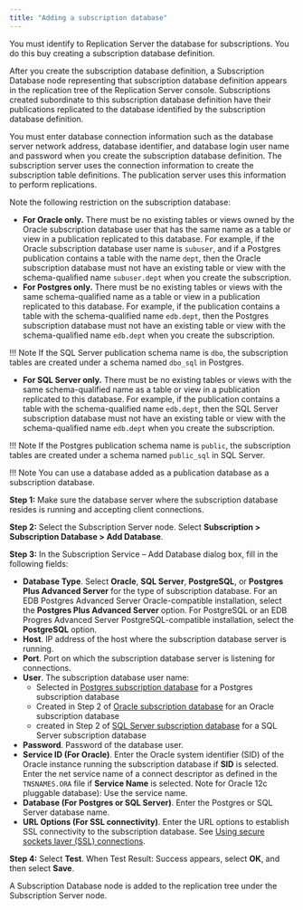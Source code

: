 ```yaml
---
title: "Adding a subscription database"
---
```


<div id="adding_subscription_database" class="registered_link"></div>

You must identify to Replication Server the database for subscriptions. You do this buy creating a subscription database definition.

After you create the subscription database definition, a Subscription Database node representing that subscription database definition appears in the replication tree of the Replication Server console. Subscriptions created subordinate to this subscription database definition have their publications replicated to the database identified by the subscription database definition.

You must enter database connection information such as the database server network address, database identifier, and database login user name and password when you create the subscription database definition. The subscription server uses the connection information to create the subscription table definitions. The publication server uses this information to perform replications.

Note the following restriction on the subscription database:

-   **For Oracle only.** There must be no existing tables or views owned by the Oracle subscription database user that has the same name as a table or view in a publication replicated to this database. For example, if the Oracle subscription database user name is `subuser`, and if a Postgres publication contains a table with the name `dept`, then the Oracle subscription database must not have an existing table or view with the schema-qualified name `subuser.dept` when you create the subscription.
-   **For Postgres only.** There must be no existing tables or views with the same schema-qualified name as a table or view in a publication replicated to this database. For example, if the publication contains a table with the schema-qualified name `edb.dept`, then the Postgres subscription database must not have an existing table or view with the schema-qualified name `edb.dept` when you create the subscription.

!!! Note
    If the SQL Server publication schema name is `dbo`, the subscription tables are created under a schema named `dbo_sql` in Postgres.

-   **For SQL Server only.** There must be no existing tables or views with the same schema-qualified name as a table or view in a publication replicated to this database. For example, if the publication contains a table with the schema-qualified name `edb.dept`, then the SQL Server subscription database must not have an existing table or view with the schema-qualified name `edb.dept` when you create the subscription.

!!! Note
    If the Postgres publication schema name is `public`, the subscription tables are created under a schema named `public_sql` in SQL Server.

!!! Note
    You can use a database added as a publication database as a subscription database.

**Step 1:** Make sure the database server where the subscription database resides is running and accepting client connections.

**Step 2:** Select the Subscription Server node. Select **Subscription > Subscription Database > Add Database**.

**Step 3:** In the Subscription Service – Add Database dialog box, fill in the following fields:

-   **Database Type**. Select **Oracle**, **SQL Server**, **PostgreSQL**, or **Postgres Plus Advanced Server** for the type of subscription database. For an EDB Postgres Advanced Server Oracle-compatible installation, select the **Postgres Plus Advanced Server** option. For PostgreSQL or an EDB Progres Advanced Server PostgreSQL-compatible installation, select the **PostgreSQL** option.
-   **Host**. IP address of the host where the subscription database server is running.
-   **Port**. Port on which the subscription database server is listening for connections.
-   **User**. The subscription database user name:
    -  Selected in [Postgres subscription database](../01_prerequisites/05_preparing_sub_database/#postgres_sub_database) for a Postgres subscription database 
    -  Created in Step 2 of [Oracle subscription database](../01_prerequisites/05_preparing_sub_database/#oracle_sub_database) for an Oracle subscription database
    -  created in Step 2 of [SQL Server subscription database](../01_prerequisites/05_preparing_sub_database/#sql_sub_database) for a SQL Server subscription database
-   **Password**. Password of the database user.
-   **Service ID (For Oracle)**. Enter the Oracle system identifier (SID) of the Oracle instance running the subscription database if **SID** is selected. Enter the net service name of a connect descriptor as defined in the `TNSNAMES.ORA` file if **Service Name** is selected. Note for Oracle 12c pluggable database): Use the service name.
-   **Database (For Postgres or SQL Server)**. Enter the Postgres or SQL Server database name.
-   **URL Options (For SSL connectivity)**. Enter the URL options to establish SSL connectivity to the subscription database. See [Using secure sockets layer (SSL) connections](../../07_common_operations/11_using_ssl_connections/#using_ssl_connections).

**Step 4:** Select **Test**. When Test Result: Success appears, select **OK**, and then select **Save**.

A Subscription Database node is added to the replication tree under the Subscription Server node.